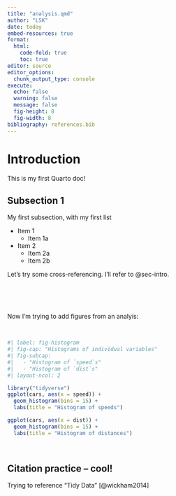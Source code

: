 ```yaml
---
title: "analysis.qmd"
author: "LSK"
date: today
embed-resources: true
format: 
  html:
    code-fold: true
    toc: true
editor: source
editor_options: 
  chunk_output_type: console
execute: 
  echo: false
  warning: false
  message: false
  fig-height: 8
  fig-width: 8
bibliography: references.bib
---
```


# Introduction {#sec-intro}

This is my first Quarto doc!

## Subsection 1 {#sec-subsec1}

My first subsection, with my first list

-   Item 1
    -   Item 1a
-   Item 2
    -   Item 2a
    -   Item 2b

Let's try some cross-referencing. I'll refer to @sec-intro.

<br><br><br>

Now I'm trying to add figures from an analyis:

<br>

```r
#| label: fig-histogram
#| fig-cap: "Histograms of individual variables"
#| fig-subcap:
#|   - "Histogram of `speed`s"
#|   - "Histogram of `dist`s" 
#| layout-ncol: 2

library("tidyverse")
ggplot(cars, aes(x = speed)) +
  geom_histogram(bins = 15) +
  labs(title = "Histogram of speeds")

ggplot(cars, aes(x = dist)) +
  geom_histogram(bins = 15) +
  labs(title = "Histogram of distances")
```

<br>

## Citation practice -- cool!

Trying to reference "Tidy Data" [@wickham2014]

<br><br><br>


